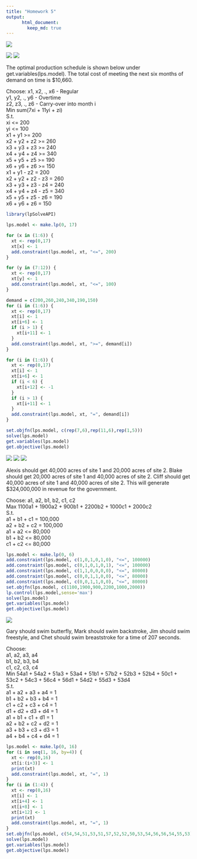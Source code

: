 ```yaml
---
title: "Homework 5"
output:  
      html_document:  
        keep_md: true 
---
```

![](hw5_header.PNG)
  
![](hw5_q1.1.PNG)
![](hw5_q1.2.PNG)
  
The optimal production schedule is shown below under get.variables(lps.model). The total cost of meeting the next six months of demand on time is $10,660.
  
Choose:
x1, x2, ., x6 - Regular  
y1, y2, ., y6 - Overtime  
z2, z3, ., z6 - Carry-over into month i  
Min sum(7xi + 11yi + zi)  
S.t.  
xi <= 200  
yi <= 100  
x1 + y1 >= 200  
x2 + y2 + z2 >= 260  
x3 + y3 + z3 >= 240  
x4 + y4 + z4 >= 340  
x5 + y5 + z5 >= 190  
x6 + y6 + z6 >= 150  
x1 + y1 - z2 = 200  
x2 + y2 + z2 - z3 = 260  
x3 + y3 + z3 - z4 = 240  
x4 + y4 + z4 - z5 = 340  
x5 + y5 + z5 - z6 = 190  
x6 + y6 + z6 = 150
```r
library(lpSolveAPI)

lps.model <- make.lp(0, 17)

for (x in (1:6)) {
  xt <- rep(0,17)
  xt[x] <- 1
  add.constraint(lps.model, xt, "<=", 200)
}

for (y in (7:12)) {
  xt <- rep(0,17)
  xt[y] <- 1
  add.constraint(lps.model, xt, "<=", 100)
}

demand = c(200,260,240,340,190,150)
for (i in (1:6)) {
  xt <- rep(0,17)
  xt[i] <- 1
  xt[i+6] <- 1
  if (i > 1) {
    xt[i+11] <- 1
  }
  add.constraint(lps.model, xt, ">=", demand[i])
}

for (i in (1:6)) {
  xt <- rep(0,17)
  xt[i] <- 1
  xt[i+6] <- 1
  if (i < 6) {
    xt[i+12] <- -1
  }
  if (i > 1) {
    xt[i+11] <- 1
  }
  add.constraint(lps.model, xt, "=", demand[i])
}

set.objfn(lps.model, c(rep(7,6),rep(11,6),rep(1,5)))
solve(lps.model)
get.variables(lps.model)
get.objective(lps.model)
```
  
![](hw5_q2.1.PNG)
![](hw5_q2.2.PNG)
![](hw5_q2.3.PNG)
  
Alexis should get 40,000 acres of site 1 and 20,000 acres of site 2. Blake should get 20,000 acres of site 1 and 40,000 acres of site 2. Cliff should get 40,000 acres of site 1 and 40,000 acres of site 2. This will generate $324,000,000 in revenue for the government.
  
Choose: a1, a2, b1, b2, c1, c2  
Max 1100a1 + 1900a2 + 900b1 + 2200b2 + 1000c1 + 2000c2  
S.t.  
a1 + b1 + c1 = 100,000  
a2 + b2 + c2 = 100,000    
a1 + a2 <= 80,000  
b1 + b2 <= 80,000  
c1 + c2 <= 80,000  
```r
lps.model <- make.lp(0, 6)
add.constraint(lps.model, c(1,0,1,0,1,0), "<=", 100000)
add.constraint(lps.model, c(0,1,0,1,0,1), "<=", 100000)
add.constraint(lps.model, c(1,1,0,0,0,0), "<=", 80000)
add.constraint(lps.model, c(0,0,1,1,0,0), "<=", 80000)
add.constraint(lps.model, c(0,0,1,1,0,0), "<=", 80000)
set.objfn(lps.model, c(1100,1900,900,2200,1000,2000))
lp.control(lps.model,sense='max')
solve(lps.model)
get.variables(lps.model)
get.objective(lps.model)
```
  
![](hw5_q3.PNG)
  
Gary should swim butterfly, Mark should swim backstroke, Jim should swim freestyle, and Chet should swim breaststroke for a time of 207 seconds.
  
Choose:  
a1, a2, a3, a4  
b1, b2, b3, b4  
c1, c2, c3, c4  
Min 54a1 + 54a2 + 51a3 + 53a4 + 51b1 + 57b2 + 52b3 + 52b4 + 50c1 + 53c2 + 54c3 + 56c4 + 56d1 + 54d2 + 55d3 + 53d4  
S.t.  
a1 + a2 + a3 + a4 = 1  
b1 + b2 + b3 + b4 = 1  
c1 + c2 + c3 + c4 = 1  
d1 + d2 + d3 + d4 = 1  
a1 + b1 + c1 + d1 = 1  
a2 + b2 + c2 + d2 = 1  
a3 + b3 + c3 + d3 = 1  
a4 + b4 + c4 + d4 = 1  
```r
lps.model <- make.lp(0, 16)
for (i in seq(1, 16, by=4)) {
  xt <- rep(0,16)
  xt[i:(i+3)] <- 1
  print(xt)
  add.constraint(lps.model, xt, "=", 1)
}
for (i in (1:4)) {
  xt <- rep(0,16)
  xt[i] <- 1
  xt[i+4] <- 1
  xt[i+8] <- 1
  xt[i+12] <- 1
  print(xt)
  add.constraint(lps.model, xt, "=", 1)
}
set.objfn(lps.model, c(54,54,51,53,51,57,52,52,50,53,54,56,56,54,55,53))
solve(lps.model)
get.variables(lps.model)
get.objective(lps.model)
```

